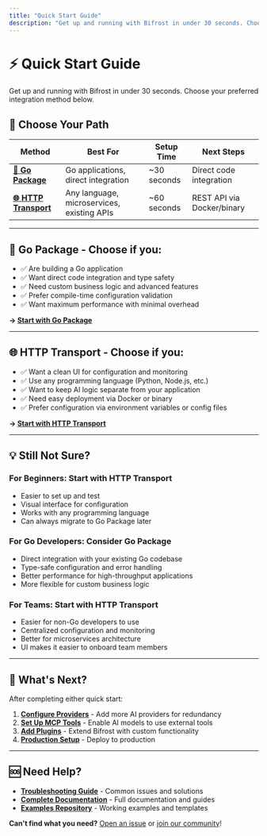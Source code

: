 ```yaml
---
title: "Quick Start Guide"
description: "Get up and running with Bifrost in under 30 seconds. Choose between Go Package integration or HTTP Transport setup."
---
```


# ⚡ Quick Start Guide

Get up and running with Bifrost in under 30 seconds. Choose your preferred integration method below.

## 🎯 Choose Your Path

| Method                                     | Best For                                   | Setup Time  | Next Steps                 |
| ------------------------------------------ | ------------------------------------------ | ----------- | -------------------------- |
| **[🔧 Go Package](go-package)**         | Go applications, direct integration        | ~30 seconds | Direct code integration    |
| **[🌐 HTTP Transport](http-transport)** | Any language, microservices, existing APIs | ~60 seconds | REST API via Docker/binary |

---

## 🔧 **Go Package** - Choose if you:

- ✅ Are building a Go application
- ✅ Want direct code integration and type safety
- ✅ Need custom business logic and advanced features
- ✅ Prefer compile-time configuration validation
- ✅ Want maximum performance with minimal overhead

**→ [Start with Go Package](go-package)**

---

## 🌐 **HTTP Transport** - Choose if you:

- ✅ Want a clean UI for configuration and monitoring
- ✅ Use any programming language (Python, Node.js, etc.)
- ✅ Want to keep AI logic separate from your application
- ✅ Need easy deployment via Docker or binary
- ✅ Prefer configuration via environment variables or config files

**→ [Start with HTTP Transport](http-transport)**

---

## 💡 Still Not Sure?

### **For Beginners**: Start with **HTTP Transport**
- Easier to set up and test
- Visual interface for configuration
- Works with any programming language
- Can always migrate to Go Package later

### **For Go Developers**: Consider **Go Package** 
- Direct integration with your existing Go codebase
- Type-safe configuration and error handling
- Better performance for high-throughput applications
- More flexible for custom business logic

### **For Teams**: Start with **HTTP Transport**
- Easier for non-Go developers to use
- Centralized configuration and monitoring
- Better for microservices architecture
- UI makes it easier to onboard team members

---

## 🎯 What's Next?

After completing either quick start:

1. **[Configure Providers](../usage/providers)** - Add more AI providers for redundancy
2. **[Set Up MCP Tools](../mcp)** - Enable AI models to use external tools
3. **[Add Plugins](../plugins)** - Extend Bifrost with custom functionality
4. **[Production Setup](../usage/http-transport/configuration/)** - Deploy to production

---

## 🆘 Need Help?

- **[Troubleshooting Guide](../usage/errors)** - Common issues and solutions
- **[Complete Documentation](../)** - Full documentation and guides
- **[Examples Repository](https://github.com/maximhq/bifrost-examples)** - Working examples and templates

**Can't find what you need?** [Open an issue](https://github.com/maximhq/bifrost/issues) or [join our community](https://discord.gg/bifrost)!
